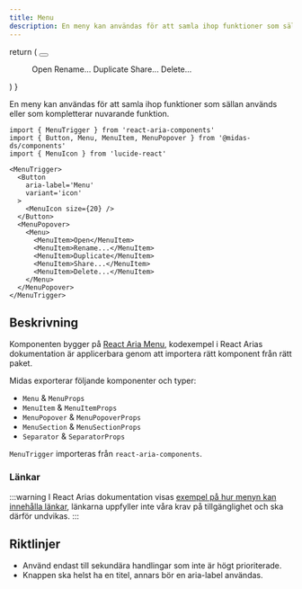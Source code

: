 ```yaml
---
title: Menu
description: En meny kan användas för att samla ihop funktioner som sällan används eller som kompletterar nuvarande funktion.
---
```



  return (
    <MenuTrigger>
      <Button
        aria-label='Menu'
        variant='icon'
      >
        <MenuIcon size={20} />
      </Button>
      <MenuPopover>
        <Menu>
          <MenuItem id='open'>Open</MenuItem>
          <MenuItem id='rename'>Rename...</MenuItem>
          <MenuItem id='duplicate'> Duplicate</MenuItem>
          <MenuItem id='share'>Share...</MenuItem>
          <MenuItem id='delete'>Delete...</MenuItem>
        </Menu>
      </MenuPopover>
    </MenuTrigger>
  )
}

<ComponentHeader
  name='Menu'
  friendlyName='Meny, menylist, kontextmeny'
/>

En meny kan användas för att samla ihop funktioner som sällan används eller som kompletterar nuvarande funktion.

```tsx
import { MenuTrigger } from 'react-aria-components'
import { Button, Menu, MenuItem, MenuPopover } from '@midas-ds/components'
import { MenuIcon } from 'lucide-react'
```

```tsx
<MenuTrigger>
  <Button
    aria-label='Menu'
    variant='icon'
  >
    <MenuIcon size={20} />
  </Button>
  <MenuPopover>
    <Menu>
      <MenuItem>Open</MenuItem>
      <MenuItem>Rename...</MenuItem>
      <MenuItem>Duplicate</MenuItem>
      <MenuItem>Share...</MenuItem>
      <MenuItem>Delete...</MenuItem>
    </Menu>
  </MenuPopover>
</MenuTrigger>
```

<div
  className='card'
  style={{ display: 'block' }}
>
  <Example />
</div>

## Beskrivning

Komponenten bygger på [React Aria Menu](https://react-spectrum.adobe.com/react-aria/Menu.html), kodexempel i React Arias dokumentation är applicerbara genom att importera rätt komponent från rätt paket.

Midas exporterar följande komponenter och typer:

- `Menu` & `MenuProps`
- `MenuItem` & `MenuItemProps`
- `MenuPopover` & `MenuPopoverProps`
- `MenuSection` & `MenuSectionProps`
- `Separator` & `SeparatorProps`

`MenuTrigger` importeras från `react-aria-components`.

### Länkar

:::warning
I React Arias dokumentation visas [exempel på hur menyn kan innehålla länkar](https://react-spectrum.adobe.com/react-aria/Menu.html#links), länkarna uppfyller inte våra krav på tillgänglighet och ska därför undvikas.
:::

## Riktlinjer

- Använd endast till sekundära handlingar som inte är högt prioriterade.
- Knappen ska helst ha en titel, annars bör en aria-label användas.
